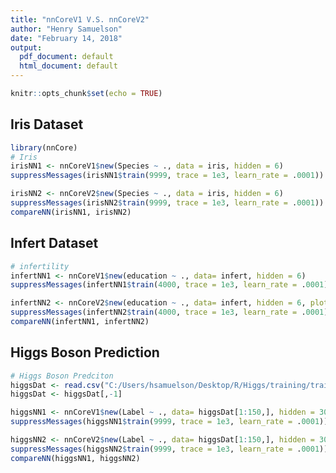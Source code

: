 ```yaml
---
title: "nnCoreV1 V.S. nnCoreV2"
author: "Henry Samuelson"
date: "February 14, 2018"
output:
  pdf_document: default
  html_document: default
---
```


```r
knitr::opts_chunk$set(echo = TRUE)
```

## Iris Dataset
```r
library(nnCore)
# Iris
irisNN1 <- nnCoreV1$new(Species ~ ., data = iris, hidden = 6)
suppressMessages(irisNN1$train(9999, trace = 1e3, learn_rate = .0001))

irisNN2 <- nnCoreV2$new(Species ~ ., data = iris, hidden = 6)
suppressMessages(irisNN2$train(9999, trace = 1e3, learn_rate = .0001))
compareNN(irisNN1, irisNN2)
```

## Infert Dataset
```r
# infertility
infertNN1 <- nnCoreV1$new(education ~ ., data= infert, hidden = 6)
suppressMessages(infertNN1$train(4000, trace = 1e3, learn_rate = .0001))

infertNN2 <- nnCoreV2$new(education ~ ., data= infert, hidden = 6, plotData = T)
suppressMessages(infertNN2$train(4000, trace = 1e3, learn_rate = .0001))
compareNN(infertNN1, infertNN2)


```

## Higgs Boson Prediction
```r
# Higgs Boson Predciton
higgsDat <- read.csv("C:/Users/hsamuelson/Desktop/R/Higgs/training/training.csv")
higgsDat <- higgsDat[,-1]

higgsNN1 <- nnCoreV1$new(Label ~ ., data= higgsDat[1:150,], hidden = 30)
suppressMessages(higgsNN1$train(9999, trace = 1e3, learn_rate = .0001))

higgsNN2 <- nnCoreV2$new(Label ~ ., data= higgsDat[1:150,], hidden = 30, plotData = T)
suppressMessages(higgsNN2$train(9999, trace = 1e3, learn_rate = .0001))
compareNN(higgsNN1, higgsNN2)
```
